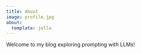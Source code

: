 ```yaml
---
title: About
image: profile.jpg
about:
  template: jolla
---
```


Welcome to my blog exploring prompting with LLMs!

